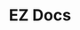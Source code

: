 ---
title : EZ Docs
banner: https://cdn.dribbble.com/userupload/9624456/file/original-4efa76a9c3e03d7badf1412551feeded.png?resize=1024x768
publishedAt:  2023-09-19 06:00:00
draft: false
category: Web App
description: Get your documents in the size and format you need.
---